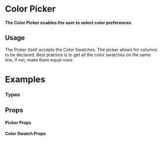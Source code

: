 
<Meta title="Elements|Color Picker" component={Picker} />

# Color Picker

#### The Color Picker enables the user to select color preferences

<Preview withToolbar>
  <Story name="Standard">
     <Picker id="standard" label="Color Picker" columns="5">
          <ColorSwatch color="#E4423A" />
          <ColorSwatch color="#FF8000" />
          <ColorSwatch  color="#FFBF00" />
          <ColorSwatch color="#14A939" isSelected/>
          <ColorSwatch color="#2F98EE" />
        </Picker>
  </Story>
</Preview>

## Usage
The Picker itself accepts the Color Swatches. The picker allows for columns to be declared. Best practice is to get all the color swatches on the same line, if not, make them equal rows.


# Examples

### Types

<Preview>
  <Story name="Types">
  <Grid columns="1">
  <Picker id="standard" label="Color Picker" columns="5">
          <ColorSwatch  color="#E4423A" />
          <ColorSwatch  color="#FF8000" />
          <ColorSwatch  color="#FFBF00" />
          <ColorSwatch color="#14A939" />
          <ColorSwatch  color="#2F98EE" isSelected />
        </Picker>
  
 <Picker id="standard" label="Color Picker" columns="5">
          <ColorSwatch square color="#E4423A" />
          <ColorSwatch square color="#FF8000" />
          <ColorSwatch square color="#FFBF00" />
          <ColorSwatch square color="#14A939" />
          <ColorSwatch square color="#2F98EE" isSelected />
        </Picker>
        </Grid>
  </Story>
</Preview>



## Props

#### Picker Props
<Props of={Picker} />

#### Color Swatch Props
<Props of={ColorSwatch} />